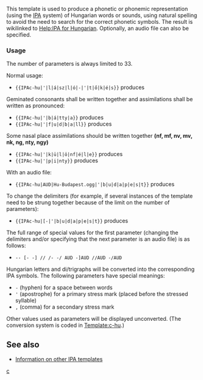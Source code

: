 {{Documentation subpage}}
<!-- PLEASE ADD CATEGORIES AND INTERWIKIS AT THE BOTTOM OF THIS PAGE -->

This template is used to produce a phonetic or phonemic representation (using the [[IPA]] system) of Hungarian words or sounds, using natural spelling to avoid the need to search for the correct phonetic symbols. The result is wikilinked to [[Help:IPA for Hungarian]]. Optionally, an audio file can also be specified.

===Usage===
The number of parameters is always limited to 33.

Normal usage:
*<tt><nowiki>{{IPAc-hu|'|l|á|sz|l|ó|-|'|t|ő|k|é|s}}</nowiki></tt> produces {{IPAc-hu|'|l|á|sz|l|ó|-|'|t|ő|k|é|s}}

Geminated consonants shall be written together and assimilations shall be written as pronounced:
*<tt><nowiki>{{IPAc-hu|'|b|á|tty|a}}</nowiki></tt> produces {{IPAc-hu|'|b|á|tty|a}}
*<tt><nowiki>{{IPAc-hu|'|f|u|d|b|a|ll}}</nowiki></tt> produces {{IPAc-hu|'|f|u|d|b|a|ll}}

Some nasal place assimilations should be written together '''(nf, mf, nv, mv, nk, ng, nty, ngy)'''
*<tt><nowiki>{{IPAc-hu|'|k|ü|l|ö|nf|é|l|e}}</nowiki></tt> produces {{IPAc-hu|'|k|ü|l|ö|nf|é|l|e}}
*<tt><nowiki>{{IPAc-hu|'|p|i|nty}}</nowiki></tt> produces {{IPAc-hu|'|p|i|nty}}

With an audio file:
*<tt><nowiki>{{IPAc-hu|AUD|Hu-Budapest.ogg|'|b|u|d|a|p|e|s|t}}</nowiki></tt> produces {{IPAc-hu|AUD|Hu-Budapest.ogg|'|b|u|d|a|p|e|s|t}}

To change the delimiters (for example, if several instances of the template need to be strung together because of the limit on the number of parameters):
*<tt><nowiki>{{IPAc-hu|[-|'|b|u|d|a|p|e|s|t}}</nowiki></tt> produces {{IPAc-hu|[-|'|b|u|d|a|p|e|s|t}}

The full range of special values for the first parameter (changing the delimiters and/or specifying that the next parameter is an audio file) is as follows:
*<tt>-- [- -] // /- -/ AUD -]AUD //AUD -/AUD</tt>

Hungarian letters and di/trigraphs will be converted into the corresponding IPA symbols. The following parameters have special meanings:
*<tt>-</tt> (hyphen) for a space between words
*<tt>'</tt> (apostrophe) for a primary stress mark (placed before the stressed syllable)
*<tt>,</tt> (comma) for a secondary stress mark

Other values used as parameters will be displayed unconverted. (The conversion system is coded in [[Template:c-hu]].)

==See also==
*[[Template:Usage of IPA templates|Information on other IPA templates]]

<includeonly>
<!-- CATEGORIES AND INTERWIKIS HERE, THANKS -->
[[Category:IPA語言模板|c]]
</includeonly>